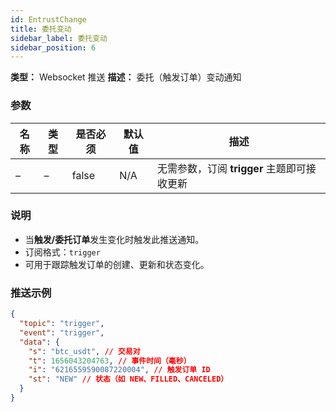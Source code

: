 ```yaml
---
id: EntrustChange
title: 委托变动
sidebar_label: 委托变动
sidebar_position: 6
---
```


**类型：** Websocket 推送 **描述：** 委托（触发订单）变动通知

### 参数

| 名称 | 类型 | 是否必须 | 默认值 | 描述 |
| --- | --- | --- | --- | --- |
| – | – | false | N/A | 无需参数，订阅 **trigger** 主题即可接收更新 |

### 说明

- 当**触发/委托订单**发生变化时触发此推送通知。
- 订阅格式：`trigger`
- 可用于跟踪触发订单的创建、更新和状态变化。

### 推送示例

```json title="推送"
{
  "topic": "trigger",
  "event": "trigger",
  "data": {
    "s": "btc_usdt", // 交易对
    "t": 1656043204763, // 事件时间（毫秒）
    "i": "6216559590087220004", // 触发订单 ID
    "st": "NEW" // 状态（如 NEW、FILLED、CANCELED）
  }
}
```